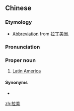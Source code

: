 ==Chinese==
{{zh-forms}}

===Etymology===
* [[abbreviation|Abbreviation]] from [[拉丁美洲]].

===Pronunciation===
{{zh-pron
|m=Lā-Měi
|c=laai1 mei5
|cat=pn
}}

===Proper noun===
{{zh-proper noun}}

# [[Latin America]]

====Synonyms====
* {{zh-l|拉丁美洲}}

[[zh:拉美]]